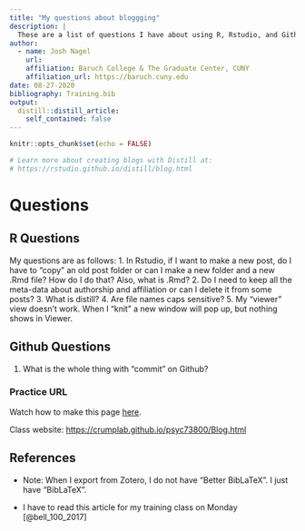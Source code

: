 ```yaml
---
title: "My questions about bloggging"
description: |
  These are a list of questions I have about using R, Rstudio, and Github
author:
  - name: Josh Nagel 
    url: 
    affiliation: Baruch College & The Graduate Center, CUNY
    affiliation_url: https://baruch.cuny.edu
date: 08-27-2020
bibliography: Training.bib
output:
  distill::distill_article:
    self_contained: false
---
```


```r
knitr::opts_chunk$set(echo = FALSE)

# Learn more about creating blogs with Distill at:
# https://rstudio.github.io/distill/blog.html

```

# Questions

## R Questions
My questions are as follows: 
1. In Rstudio, if I want to make a new post, do I have to "copy" an old post folder or can I make a new folder and a new .Rmd file? How do I do that? Also, what is .Rmd? 
2. Do I need to keep all the meta-data about authorship and affiliation or can I delete it from some posts?
3. What is distill?
4. Are file names caps sensitive?
5. My "viewer" view doesn't work. When I "knit" a new window will pop up, but nothing shows in Viewer.

## Github Questions
1. What is the whole thing with "commit" on Github? 

### Practice URL

Watch how to make this page [here](https://www.youtube.com/watch?v=q_Hai4Y9J_4).

Class website: <https://crumplab.github.io/psyc73800/Blog.html>

## References

- Note: When I export from Zotero, I do not have "Better BibLaTeX". I just have "BibLaTeX".

- I have to read this article for my training class on Monday [@bell_100_2017]
